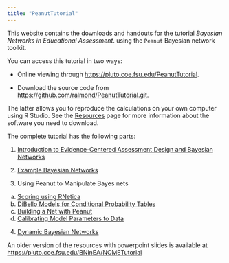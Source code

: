 ```yaml
---
title: "PeanutTutorial"
---
```


This website contains the downloads and handouts for the tutorial *Bayesian Networks in Educational Assessment*. using the `Peanut` Bayesian network toolkit.

You can access this tutorial in two ways:

* Online viewing through <https://pluto.coe.fsu.edu/PeanutTutorial>. 

* Download the source code from <https://github.com/ralmond/PeanutTutorial.git>.

The latter allows you to reproduce the calculations on your own computer using R Studio. See the [Resources](Resources.qmd) page for more information about the software you need to download.

The complete tutorial has the following parts:

1.  [Introduction to Evidence-Centered Assessment Design and Bayesian Networks](ECD.qmd)

2.  [Example Bayesian Networks](BayesNets.qmd)

3.  Using Peanut to Manipulate Bayes nets

<!-- -->

a.  [Scoring using RNetica](Scoring.qmd)
b.  [DiBello Models for Conditional Probability Tables](DiBelloModels.qmd)
b.  [Building a Net with Peanut](Building.qmd)
c.  [Calibrating Model Parameters to Data](Updating.qmd)

<!-- -->

4.  [Dynamic Bayesian Networks](Dynamic.qmd)

An older version of the resources with powerpoint slides is available at
<https://pluto.coe.fsu.edu/BNinEA/NCMETutorial>